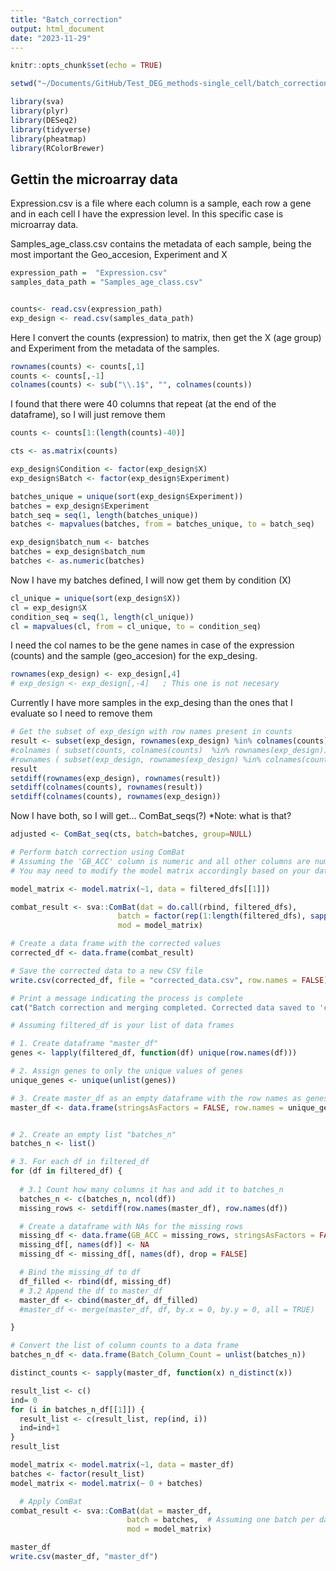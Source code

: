```yaml
---
title: "Batch_correction"
output: html_document
date: "2023-11-29"
---
```


```r
knitr::opts_chunk$set(echo = TRUE)
```

```r
setwd("~/Documents/GitHub/Test_DEG_methods-single_cell/batch_correction")

```

```r
library(sva)
library(plyr)
library(DESeq2)
library(tidyverse)
library(pheatmap)
library(RColorBrewer)
```




## Gettin the microarray data

Expression.csv is a file where each column is a sample, each row a gene and in each cell I have the expression level. In this specific case is microarray data.

Samples_age_class.csv contains the metadata of each sample, being the most important the Geo_accesion, Experiment and X

```r
expression_path =  "Expression.csv"
samples_data_path = "Samples_age_class.csv"



```


```r
counts<- read.csv(expression_path)
exp_design <- read.csv(samples_data_path)

```


Here I convert the counts (expression) to matrix, then get the X (age group) and Experiment from the metadata of the samples.

```r

rownames(counts) <- counts[,1]
counts <- counts[,-1]
colnames(counts) <- sub("\\.1$", "", colnames(counts))

```

I found that there were 40 columns that repeat (at the end of the dataframe), so I will just remove them
```r
counts <- counts[1:(length(counts)-40)]

```



```r
cts <- as.matrix(counts)

exp_design$Condition <- factor(exp_design$X)
exp_design$Batch <- factor(exp_design$Experiment)

batches_unique = unique(sort(exp_design$Experiment))
batches = exp_design$Experiment
batch_seq = seq(1, length(batches_unique))
batches <- mapvalues(batches, from = batches_unique, to = batch_seq)

exp_design$batch_num <- batches
batches = exp_design$batch_num
batches <- as.numeric(batches)
```

Now I have my batches defined, I will now get them by condition (X)
```r
cl_unique = unique(sort(exp_design$X))
cl = exp_design$X
condition_seq = seq(1, length(cl_unique))
cl = mapvalues(cl, from = cl_unique, to = condition_seq)
```
I need the col names to be the gene names in case of the expression (counts) and the sample (geo_accesion) for the exp_desing.

```r
rownames(exp_design) <- exp_design[,4]
# exp_design <- exp_design[,-4]   ; This one is not necesary 

```


Currently I have more samples in the exp_desing than the ones that I evaluate so I need to remove them
```r
# Get the subset of exp_design with row names present in counts
result <- subset(exp_design, rownames(exp_design) %in% colnames(counts))
#colnames ( subset(counts, colnames(counts)  %in% rownames(exp_design)) ) 
#rownames ( subset(exp_design, rownames(exp_design) %in% colnames(counts)) )
result
setdiff(rownames(exp_design), rownames(result))
setdiff(colnames(counts), rownames(result))
setdiff(colnames(counts), rownames(exp_design))
```


Now I have both, so I will get...  ComBat_seqs(?) 
*Note: what is that?
```r
adjusted <- ComBat_seq(cts, batch=batches, group=NULL)
```



```r
# Perform batch correction using ComBat
# Assuming the 'GB_ACC' column is numeric and all other columns are numeric
# You may need to modify the model matrix accordingly based on your data

model_matrix <- model.matrix(~1, data = filtered_dfs[[1]])

combat_result <- sva::ComBat(dat = do.call(rbind, filtered_dfs),
                        batch = factor(rep(1:length(filtered_dfs), sapply(filtered_dfs, nrow))),
                        mod = model_matrix)

# Create a data frame with the corrected values
corrected_df <- data.frame(combat_result)

# Save the corrected data to a new CSV file
write.csv(corrected_df, file = "corrected_data.csv", row.names = FALSE)

# Print a message indicating the process is complete
cat("Batch correction and merging completed. Corrected data saved to 'corrected_data.csv'.\n")
```


```r

# Assuming filtered_df is your list of data frames

# 1. Create dataframe "master_df"
genes <- lapply(filtered_df, function(df) unique(row.names(df)))

# 2. Assign genes to only the unique values of genes
unique_genes <- unique(unlist(genes))

# 3. Create master_df as an empty dataframe with the row names as genes
master_df <- data.frame(stringsAsFactors = FALSE, row.names = unique_genes)


# 2. Create an empty list "batches_n"
batches_n <- list()

# 3. For each df in filtered_df
for (df in filtered_df) {
  
  # 3.1 Count how many columns it has and add it to batches_n
  batches_n <- c(batches_n, ncol(df))
  missing_rows <- setdiff(row.names(master_df), row.names(df))

  # Create a dataframe with NAs for the missing rows
  missing_df <- data.frame(GB_ACC = missing_rows, stringsAsFactors = FALSE, row.names = missing_rows)
  missing_df[, names(df)] <- NA
  missing_df <- missing_df[, names(df), drop = FALSE]

  # Bind the missing_df to df
  df_filled <- rbind(df, missing_df)
  # 3.2 Append the df to master_df
  master_df <- cbind(master_df, df_filled)
  #master_df <- merge(master_df, df, by.x = 0, by.y = 0, all = TRUE)

}

# Convert the list of column counts to a data frame
batches_n_df <- data.frame(Batch_Column_Count = unlist(batches_n))

```






```r
distinct_counts <- sapply(master_df, function(x) n_distinct(x))


```


```r
result_list <- c()
ind= 0
for (i in batches_n_df[[1]]) {
  result_list <- c(result_list, rep(ind, i))
  ind=ind+1
}
result_list
```


```r

model_matrix <- model.matrix(~1, data = master_df)
batches <- factor(result_list)
model_matrix <- model.matrix(~ 0 + batches)

  # Apply ComBat
combat_result <- sva::ComBat(dat = master_df,
                          batch = batches,  # Assuming one batch per data frame
                          mod = model_matrix)
```
```r
master_df
write.csv(master_df, "master_df")
```





